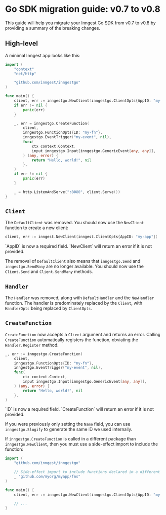 
# Go SDK migration guide: v0.7 to v0.8

This guide will help you migrate your Inngest Go SDK from v0.7 to v0.8 by providing a summary of the breaking changes.

## High-level

A minimal Inngest app looks like this:

```go
import (
	"context"
	"net/http"

	"github.com/inngest/inngestgo"
)

func main() {
	client, err := inngestgo.NewClient(inngestgo.ClientOpts{AppID: "my-app"})
	if err != nil {
		panic(err)
	}

	_, err = inngestgo.CreateFunction(
		client,
		inngestgo.FunctionOpts{ID: "my-fn"},
		inngestgo.EventTrigger("my-event", nil),
		func(
			ctx context.Context,
			input inngestgo.Input[inngestgo.GenericEvent[any, any]],
		) (any, error) {
			return "Hello, world!", nil
		},
	)
	if err != nil {
		panic(err)
	}

	_ = http.ListenAndServe(":8080", client.Serve())
}
```

## `Client`

The `DefaultClient` was removed. You should now use the `NewClient` function to create a new client:

```go
client, err := inngest.NewClient(inngest.ClientOpts{AppID: "my-app"})
```

<Warning>
`AppID` is now a required field. `NewClient` will return an error if it is not provided.
</Warning>

The removal of `DefaultClient` also means that `inngestgo.Send` and `inngestgo.SendMany` are no longer available. You should now use the `Client.Send` and `Client.SendMany` methods.

## `Handler`

The `Handler` was removed, along with `DefaultHandler` and the `NewHandler` function. The handler is predominately replaced by the `Client`, with `HandlerOpts` being replaced by `ClientOpts`.

## `CreateFunction`

`CreateFunction` now accepts a `Client` argument and returns an error. Calling `CreateFunction` automatically registers the function, obviating the `Handler.Register` method.

```go
_, err := inngestgo.CreateFunction(
	client,
	inngestgo.FunctionOpts{ID: "my-fn"},
	inngestgo.EventTrigger("my-event", nil),
	func(
		ctx context.Context,
		input inngestgo.Input[inngestgo.GenericEvent[any, any]],
	) (any, error) {
		return "Hello, world!", nil
	},
)
```

<Warning>
`ID` is now a required field. `CreateFunction` will return an error if it is not provided.

If you were previously only setting the `Name` field, you can use `inngestgo.Slugify` to generate the same ID we used internally.
</Warning>

If `inngestgo.CreateFunction` is called in a different package than `inngestgo.NewClient`, then you must use a side-effect import to include the function:

```go
import (
	"github.com/inngest/inngestgo"

	// Side-effect import to include functions declared in a different package.
	_ "github.com/myorg/myapp/fns"
)

func main() {
	client, err := inngestgo.NewClient(inngestgo.ClientOpts{AppID: "my-app"})

	// ...
}
```